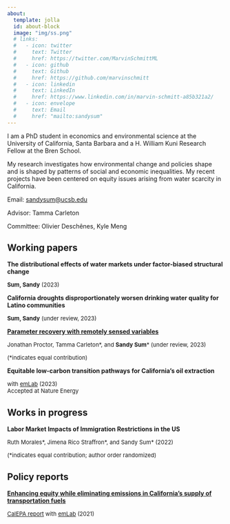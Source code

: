 ```yaml
---
about:
  template: jolla
  id: about-block
  image: "img/ss.png"
  # links:
  #   - icon: twitter
  #     text: Twitter
  #     href: https://twitter.com/MarvinSchmittML
  #   - icon: github
  #     text: Github
  #     href: https://github.com/marvinschmitt
  #   - icon: linkedin
  #     text: LinkedIn
  #     href: https://www.linkedin.com/in/marvin-schmitt-a85b321a2/
  #   - icon: envelope
  #     text: Email
  #     href: "mailto:sandysum"  
---
```


::: {#about-block}
:::

I am a PhD student in economics and environmental science at the University of California, Santa Barbara and a H. William Kuni Research Fellow at the Bren School.

My research investigates how environmental change and policies shape and is shaped by patterns of social and economic inequalities. My recent projects have been centered on equity issues arising from water scarcity in California.

Email: [sandysum@ucsb.edu](mailto:sandysum@ucsb.edu)

Advisor: Tamma Carleton

Committee: Olivier Deschênes, Kyle Meng


## Working papers

**The distributional effects of water markets under factor-biased structural change**

<font size="2">**Sum, Sandy** (2023)</font>\

**California droughts disproportionately worsen drinking water quality for Latino communities**

<font size="2">**Sum, Sandy** (under review, 2023)</font>\

[**Parameter recovery with remotely sensed variables**](https://www.nber.org/papers/w30861)\

<font size="2">Jonathan Proctor, Tamma Carleton\*, and **Sandy Sum**\* (under review, 2023)</font>\

<font size="2">(\*indicates equal contribution)</font>

**Equitable low-carbon transition pathways for California's oil extraction**

<font size="2">with [emLab](https://emlab.ucsb.edu/) (2023)</font>\
<font size="2">Accepted at Nature Energy</font>\

## Works in progress

**Labor Market Impacts of Immigration Restrictions in the US**

<font size="2">Ruth Morales\*, Jimena Rico Straffron\*, and Sandy Sum\* (2022) </font>\

<font size="2">(\*indicates equal contribution; author order randomized)</font>

## Policy reports

[**Enhancing equity while eliminating emissions in California's supply of transportation fuels**](https://www.google.com/url?q=https%3A%2F%2Fwww.dropbox.com%2Fs%2F6w4hrztnb8r7xe7%2FCA-CN-Study-2-Final-Report-0421.pdf%3Fdl%3D1&sa=D&sntz=1&usg=AOvVaw3pv7JBOJLm767dL8jnrE4o)

<font size="2">[CalEPA report](https://emlab.ucsb.edu/projects/identifying-equitable-pathways-reach-carbon-neutrality-californias-transportation-sector) with [emLab](https://emlab.ucsb.edu/) (2021)</font>\



